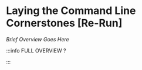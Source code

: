 # Laying the Command Line Cornerstones [Re-Run]

_Brief Overview Goes Here_


<DocCardList />

:::info FULL OVERVIEW ?

<QuestButton
  text="Go To Campaign Page"
  link="https://app.stackup.dev/campaign_page/laying-the-command-line-cornerstones-[re-run]"
/>

:::
